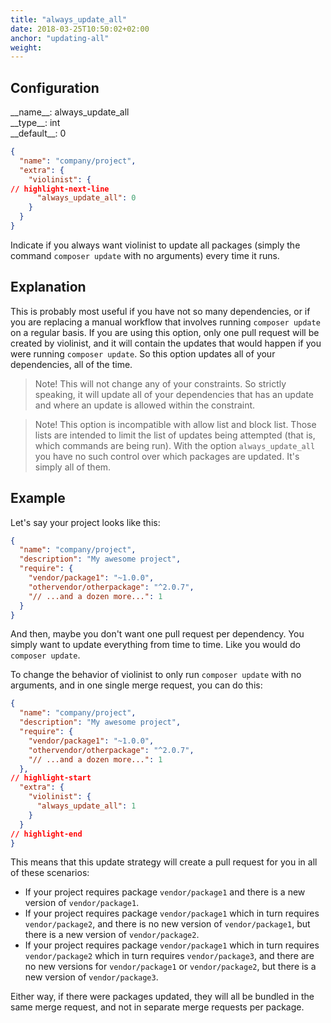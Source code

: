 ```yaml
---
title: "always_update_all"
date: 2018-03-25T10:50:02+02:00
anchor: "updating-all"
weight:
---
```


## Configuration

<div className="config-wrapper"><div className="config">__name__: always_update_all</div>
<div className="config">__type__: int</div>
<div className="config">__default__: 0</div></div>

```json showLineNumbers
{
  "name": "company/project",
  "extra": {
    "violinist": {
// highlight-next-line
      "always_update_all": 0
    }
  }
}
```

Indicate if you always want violinist to update all packages (simply the command `composer update` with no arguments) every time it runs.

## Explanation

This is probably most useful if you have not so many dependencies, or if you are replacing a manual workflow that involves running `composer update` on a regular basis. If you are using this option, only one pull request will be created by violinist, and it will contain the updates that would happen if you were running `composer update`. So this option updates all of your dependencies, all of the time.

> Note! This will not change any of your constraints. So strictly speaking, it will update all of your dependencies that has an update and where an update is allowed within the constraint.

> Note! This option is incompatible with allow list and block list. Those lists are intended to limit the list of updates being attempted (that is, which commands are being run). With the option `always_update_all` you have no such control over which packages are updated. It's simply all of them.
## Example

Let's say your project looks like this:

```json showLineNumbers
{
  "name": "company/project",
  "description": "My awesome project",
  "require": {
    "vendor/package1": "~1.0.0",
    "othervendor/otherpackage": "^2.0.7",
    "// ...and a dozen more...": 1
  }
}
```

And then, maybe you don't want one pull request per dependency. You simply want to update everything from time to time. Like you would do `composer update`.

To change the behavior of violinist to only run `composer update` with no arguments, and in one single merge request, you can do this:

```json showLineNumbers
{
  "name": "company/project",
  "description": "My awesome project",
  "require": {
    "vendor/package1": "~1.0.0",
    "othervendor/otherpackage": "^2.0.7",
    "// ...and a dozen more...": 1
  },
// highlight-start
  "extra": {
    "violinist": {
      "always_update_all": 1
    }
  }
// highlight-end
}
```

This means that this update strategy will create a pull request for you in all of these scenarios:

- If your project requires package `vendor/package1` and there is a new version of `vendor/package1`.
- If your project requires package `vendor/package1` which in turn requires `vendor/package2`, and there is no new version of `vendor/package1`, but there is a new version of `vendor/package2`.
- If your project requires package `vendor/package1` which in turn requires `vendor/package2` which in turn requires `vendor/package3`, and there are no new versions for `vendor/package1` or `vendor/package2`, but there is a new version of `vendor/package3`.

Either way, if there were packages updated, they will all be bundled in the same merge request, and not in separate merge requests per package.
